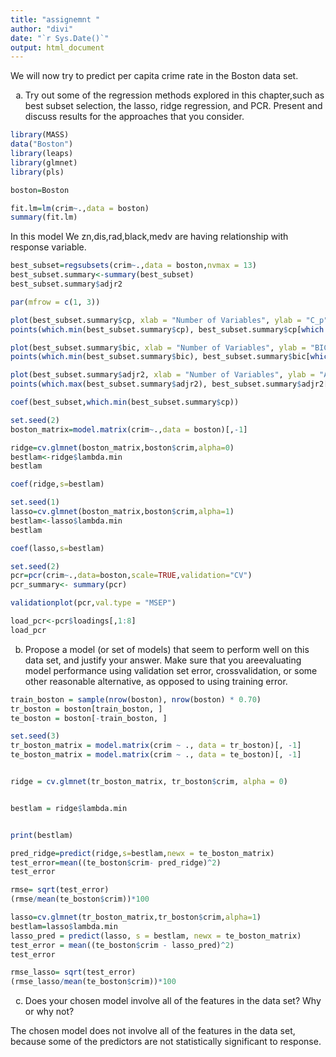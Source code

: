 ---
title: "assignemnt "
author: "divi"
date: "`r Sys.Date()`"
output: html_document
---

We will now try to predict per capita crime rate in the Boston data set. 

a) Try out some of the regression methods explored in this chapter,such as best subset 
selection, the lasso, ridge regression, and PCR. Present and discuss results for the 
approaches that you consider. 



```{r}
library(MASS)
data("Boston")
library(leaps)
library(glmnet)
library(pls)
```
```{r}
boston=Boston
```

```{r}
fit.lm=lm(crim~.,data = boston) 
summary(fit.lm) 
```
In this model We zn,dis,rad,black,medv are having relationship with response variable. 

```{r}
best_subset=regsubsets(crim~.,data = boston,nvmax = 13) 
best_subset.summary<-summary(best_subset) 
best_subset.summary$adjr2 
```
```{r}
par(mfrow = c(1, 3)) 
```

```{r}
plot(best_subset.summary$cp, xlab = "Number of Variables", ylab = "C_p", type = "l") 
points(which.min(best_subset.summary$cp), best_subset.summary$cp[which.min(best_subset.summary$cp)], col = "green", cex = 3, pch = 20) 
```
```{r}
plot(best_subset.summary$bic, xlab = "Number of Variables", ylab = "BIC", type = "l") 
points(which.min(best_subset.summary$bic), best_subset.summary$bic[which.min(best_subset.summary$bic)], col = "green", cex = 3, pch = 20) 

```
```{r}
plot(best_subset.summary$adjr2, xlab = "Number of Variables", ylab = "Adjusted R-squared", type = "l") 
points(which.max(best_subset.summary$adjr2), best_subset.summary$adjr2[which.max(best_subset.summary$adjr2)], col = "green", cex = 3, pch = 20)
```
```{r}
coef(best_subset,which.min(best_subset.summary$cp)) 
```
```{r}
set.seed(2) 
boston_matrix=model.matrix(crim~.,data = boston)[,-1]
```


```{r}
ridge=cv.glmnet(boston_matrix,boston$crim,alpha=0) 
bestlam<-ridge$lambda.min 
bestlam
```
```{r}
coef(ridge,s=bestlam)
```
```{r}

set.seed(1) 
lasso=cv.glmnet(boston_matrix,boston$crim,alpha=1) 
bestlam<-lasso$lambda.min 
bestlam 
```
```{r}
coef(lasso,s=bestlam)
```
```{r}
set.seed(2) 
pcr=pcr(crim~.,data=boston,scale=TRUE,validation="CV") 
pcr_summary<- summary(pcr) 
```
```{r}
validationplot(pcr,val.type = "MSEP")
```
```{r}
load_pcr<-pcr$loadings[,1:8] 
load_pcr 
```

b) Propose a model (or set of models) that seem to perform well on this data set, and 
justify your answer. Make sure that you areevaluating model performance using 
validation set error, crossvalidation, or some other reasonable alternative, as 
opposed to using training error. 

```{r}
train_boston = sample(nrow(boston), nrow(boston) * 0.70) 
tr_boston = boston[train_boston, ] 
te_boston = boston[-train_boston, ] 

set.seed(3) 
tr_boston_matrix = model.matrix(crim ~ ., data = tr_boston)[, -1] 
te_boston_matrix = model.matrix(crim ~ ., data = te_boston)[, -1] 


ridge = cv.glmnet(tr_boston_matrix, tr_boston$crim, alpha = 0) 


bestlam = ridge$lambda.min 


print(bestlam)

```
```{r}
pred_ridge=predict(ridge,s=bestlam,newx = te_boston_matrix) 
test_error=mean((te_boston$crim- pred_ridge)^2) 
test_error 
```
```{r}
rmse= sqrt(test_error) 
(rmse/mean(te_boston$crim))*100 
```

```{r}
lasso=cv.glmnet(tr_boston_matrix,tr_boston$crim,alpha=1) 
bestlam=lasso$lambda.min 
lasso_pred = predict(lasso, s = bestlam, newx = te_boston_matrix) 
test_error = mean((te_boston$crim - lasso_pred)^2) 
test_error 
```
```{r}
rmse_lasso= sqrt(test_error) 
(rmse_lasso/mean(te_boston$crim))*100
```
c) Does your chosen model involve all of the features in the data set? Why or why not?

The chosen model does not involve all of the features in the data set, because some of the 
predictors are not statistically significant to response.



